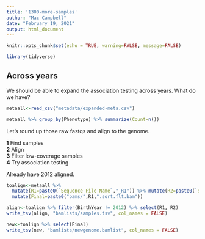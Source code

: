 ```yaml
---
title: '1300-more-samples'
author: "Mac Campbell"
date: "February 19, 2021"
output: html_document
---
```


```r
knitr::opts_chunk$set(echo = TRUE, warning=FALSE, message=FALSE)
```

```r
library(tidyverse)
```

## Across years
We should be able to expand the association testing across years.  What do we have?

```r
metaall<-read_csv("metadata/expanded-meta.csv")

metaall %>% group_by(Phenotype) %>% summarize(Count=n())
```

Let's round up those raw fastqs and align to the genome.     

__1__ Find samples     
__2__ Align    
__3__ Filter low-coverage samples    
__4__ Try association testing    

Already have 2012 aligned.    
```r
toalign<-metaall %>% 
  mutate(R1=paste0(`Sequence File Name`,"_R1")) %>% mutate(R2=paste0(`Sequence File Name`,"_R2")) %>% 
  mutate(Final=paste0("bams/",R1,".sort.flt.bam"))

align<-toalign %>% filter(BirthYear != 2012) %>% select(R1, R2)
write_tsv(align, "bamlists/samples.tsv", col_names = FALSE)

new<-toalign %>% select(Final)
write_tsv(new, "bamlists/newgenome.bamlist", col_names = FALSE)

```

